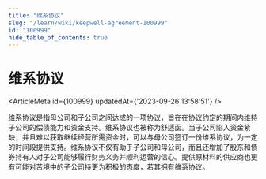```yaml
---
title: "维系协议"
slug: "/learn/wiki/keepwell-agreement-100999"
id: "100999"
hide_table_of_contents: true
---
```



# 维系协议

<ArticleMeta id={100999} updatedAt={'2023-09-26 13:58:51'} />
<div className='border-solid border-b border-t-0 my-4 border-[var(--ifm-color-gray-300)]' />

维系协议是指母公司和子公司之间达成的一项协议，旨在在协议约定的期间内维持子公司的偿债能力和资金支持。维系协议也被称为舒适函。当子公司陷入资金紧缺，并且难以获取继续经营所需资金时，可以与母公司签订一份维系协议，为一定的时间段提供支持。维系协议不仅有助于子公司和母公司，而且还增加了股东和债券持有人对子公司能够履行财务义务并顺利运营的信心。提供原材料的供应商也更有可能对苦境中的子公司持更为积极的态度，若其拥有维系协议。

